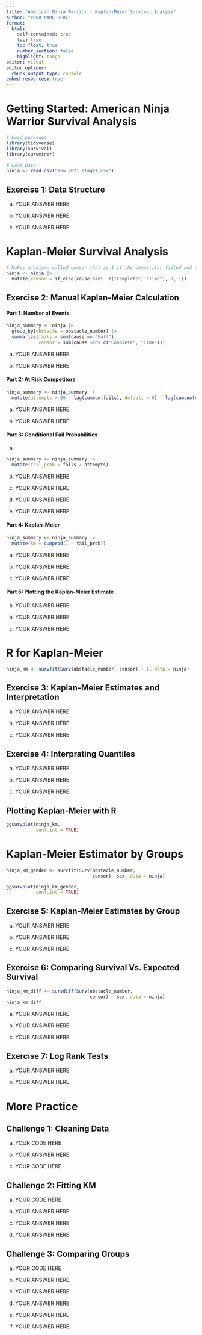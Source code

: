 ```yaml
---
title: "American Ninja Warrior - Kaplan-Meier Survival Analyis"
author: "YOUR NAME HERE"
format:
  html:
    self-contained: true
    toc: true
    toc_float: true
    number_section: false
    highlight: tango
editor: visual
editor_options:
  chunk_output_type: console
embed-resources: true
---
```



# Getting Started: American Ninja Warrior Survival Analysis
```r
# Load packages
library(tidyverse)
library(survival)
library(survminer)

# Load Data
ninja <- read_csv("anw_2021_stage1.csv")
```

## Exercise 1: Data Structure

a.  YOUR ANSWER HERE

b.  YOUR ANSWER HERE

c.  YOUR ANSWER HERE

# Kaplan-Meier Survival Analysis

```r
# Makes a column called censor that is 1 if the competitor failed and 0 if they completed the course or ran out of time
ninja <- ninja |> 
  mutate(censor = if_else(cause %in%  c("Complete", "Time"), 0, 1))
```

## Exercise 2: Manual Kaplan-Meier Calculation

#### Part 1: Number of Events

```r
ninja_summary <- ninja |> 
  group_by(obstacle = obstacle_number) |>
  summarize(fails = sum(cause == "Fall"),
            censor = sum(cause %in% c("Complete", "Time")))
```

a. YOUR ANSWER HERE

b. YOUR ANSWER HERE

#### Part 2: At Risk Competitors

```r
ninja_summary <- ninja_summary |> 
  mutate(attempts = 69 - lag(cumsum(fails), default = 0) - lag(cumsum(censor), default = 0))
```

a. YOUR ANSWER HERE

b. YOUR ANSWER HERE

#### Part 3: Conditional Fail Probabilities

a. 
```r
ninja_summary <- ninja_summary |> 
  mutate(fail_prob = fails / attempts)
```

b. YOUR ANSWER HERE

c. YOUR ANSWER HERE

d. YOUR ANSWER HERE

e. YOUR ANSWER HERE

#### Part 4: Kaplan-Meier

```r
ninja_summary <- ninja_summary |> 
  mutate(km = cumprod(1 - fail_prob))
```

a. YOUR ANSWER HERE

b. YOUR ANSWER HERE

c. YOUR ANSWER HERE

#### Part 5: Plotting the Kaplan-Meier Estimate

a. YOUR ANSWER HERE

b. YOUR ANSWER HERE

c. YOUR ANSWER HERE

# R for Kaplan-Meier

```r
ninja_km <- survfit(Surv(obstacle_number, censor) ~ 1, data = ninja)
```

## Exercise 3: Kaplan-Meier Estimates and Interpretation

a. YOUR ANSWER HERE

b. YOUR ANSWER HERE

c. YOUR ANSWER HERE

## Exercise 4: Interprating Quantiles

a. YOUR ANSWER HERE

b. YOUR ANSWER HERE

c. YOUR ANSWER HERE

## Plotting Kaplan-Meier with R

```r
ggsurvplot(ninja_km,
           conf.int = TRUE)
```

# Kaplan-Meier Estimator by Groups

```r
ninja_km_gender <- survfit(Surv(obstacle_number, 
                                censor)~ sex, data = ninja)
```

```r
ggsurvplot(ninja_km_gender,
           conf.int = TRUE)
```

## Exercise 5: Kaplan-Meier Estimates by Group

a. YOUR ANSWER HERE

b. YOUR ANSWER HERE

c. YOUR ANSWER HERE

## Exercise 6: Comparing Survival Vs. Expected Survival

```r
ninja_km_diff <- survdiff(Surv(obstacle_number,
                               censor) ~ sex, data = ninja)
ninja_km_diff
```

a. YOUR ANSWER HERE

b. YOUR ANSWER HERE

c. YOUR ANSWER HERE

## Exercise 7: Log Rank Tests

a. YOUR ANSWER HERE

b. YOUR ANSWER HERE

# More Practice

## Challenge 1: Cleaning Data

a. YOUR CODE HERE

b. YOUR ANSWER HERE

c. YOUR CODE HERE

## Challenge 2: Fitting KM

a. YOUR CODE HERE

b. YOUR ANSWER HERE

c. YOUR ANSWER HERE

d. YOUR ANSWER HERE

## Challenge 3: Comparing Groups

a. YOUR CODE HERE

b. YOUR ANSWER HERE

c. YOUR ANSWER HERE

d. YOUR ANSWER HERE

e. YOUR ANSWER HERE

f. YOUR ANSWER HERE



